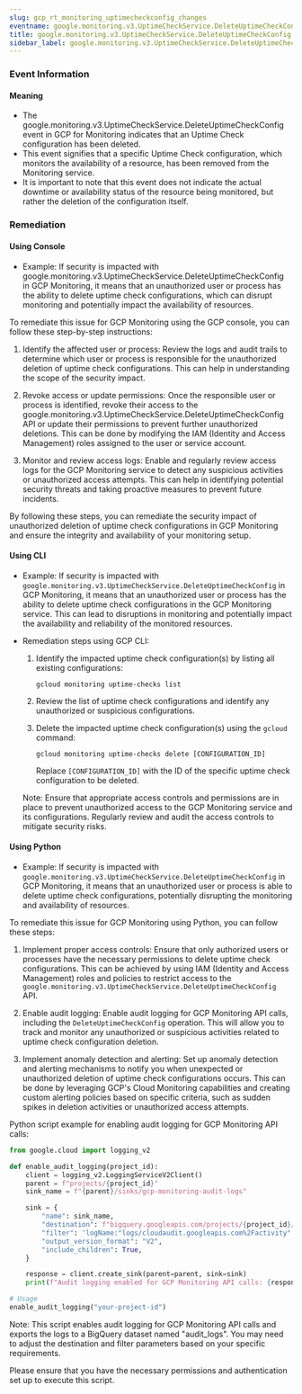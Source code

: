 ```yaml
--- 
slug: gcp_rt_monitoring_uptimecheckconfig_changes
eventname: google.monitoring.v3.UptimeCheckService.DeleteUptimeCheckConfig
title: google.monitoring.v3.UptimeCheckService.DeleteUptimeCheckConfig
sidebar_label: google.monitoring.v3.UptimeCheckService.DeleteUptimeCheckConfig
---
```

                       
### Event Information

#### Meaning

- The google.monitoring.v3.UptimeCheckService.DeleteUptimeCheckConfig event in GCP for Monitoring indicates that an Uptime Check configuration has been deleted.
- This event signifies that a specific Uptime Check configuration, which monitors the availability of a resource, has been removed from the Monitoring service.
- It is important to note that this event does not indicate the actual downtime or availability status of the resource being monitored, but rather the deletion of the configuration itself.

### Remediation

#### Using Console

- Example: If security is impacted with google.monitoring.v3.UptimeCheckService.DeleteUptimeCheckConfig in GCP Monitoring, it means that an unauthorized user or process has the ability to delete uptime check configurations, which can disrupt monitoring and potentially impact the availability of resources.

To remediate this issue for GCP Monitoring using the GCP console, you can follow these step-by-step instructions:

1. Identify the affected user or process: Review the logs and audit trails to determine which user or process is responsible for the unauthorized deletion of uptime check configurations. This can help in understanding the scope of the security impact.

2. Revoke access or update permissions: Once the responsible user or process is identified, revoke their access to the google.monitoring.v3.UptimeCheckService.DeleteUptimeCheckConfig API or update their permissions to prevent further unauthorized deletions. This can be done by modifying the IAM (Identity and Access Management) roles assigned to the user or service account.

3. Monitor and review access logs: Enable and regularly review access logs for the GCP Monitoring service to detect any suspicious activities or unauthorized access attempts. This can help in identifying potential security threats and taking proactive measures to prevent future incidents.

By following these steps, you can remediate the security impact of unauthorized deletion of uptime check configurations in GCP Monitoring and ensure the integrity and availability of your monitoring setup.

#### Using CLI

- Example: If security is impacted with `google.monitoring.v3.UptimeCheckService.DeleteUptimeCheckConfig` in GCP Monitoring, it means that an unauthorized user or process has the ability to delete uptime check configurations in the GCP Monitoring service. This can lead to disruptions in monitoring and potentially impact the availability and reliability of the monitored resources.

- Remediation steps using GCP CLI:
  1. Identify the impacted uptime check configuration(s) by listing all existing configurations:
     ```
     gcloud monitoring uptime-checks list
     ```

  2. Review the list of uptime check configurations and identify any unauthorized or suspicious configurations.

  3. Delete the impacted uptime check configuration(s) using the `gcloud` command:
     ```
     gcloud monitoring uptime-checks delete [CONFIGURATION_ID]
     ```
     Replace `[CONFIGURATION_ID]` with the ID of the specific uptime check configuration to be deleted.

  Note: Ensure that appropriate access controls and permissions are in place to prevent unauthorized access to the GCP Monitoring service and its configurations. Regularly review and audit the access controls to mitigate security risks.

#### Using Python

- Example: If security is impacted with `google.monitoring.v3.UptimeCheckService.DeleteUptimeCheckConfig` in GCP Monitoring, it means that an unauthorized user or process is able to delete uptime check configurations, potentially disrupting the monitoring and availability of resources.

To remediate this issue for GCP Monitoring using Python, you can follow these steps:

1. Implement proper access controls: Ensure that only authorized users or processes have the necessary permissions to delete uptime check configurations. This can be achieved by using IAM (Identity and Access Management) roles and policies to restrict access to the `google.monitoring.v3.UptimeCheckService.DeleteUptimeCheckConfig` API.

2. Enable audit logging: Enable audit logging for GCP Monitoring API calls, including the `DeleteUptimeCheckConfig` operation. This will allow you to track and monitor any unauthorized or suspicious activities related to uptime check configuration deletion.

3. Implement anomaly detection and alerting: Set up anomaly detection and alerting mechanisms to notify you when unexpected or unauthorized deletion of uptime check configurations occurs. This can be done by leveraging GCP's Cloud Monitoring capabilities and creating custom alerting policies based on specific criteria, such as sudden spikes in deletion activities or unauthorized access attempts.

Python script example for enabling audit logging for GCP Monitoring API calls:

```python
from google.cloud import logging_v2

def enable_audit_logging(project_id):
    client = logging_v2.LoggingServiceV2Client()
    parent = f"projects/{project_id}"
    sink_name = f"{parent}/sinks/gcp-monitoring-audit-logs"

    sink = {
        "name": sink_name,
        "destination": f"bigquery.googleapis.com/projects/{project_id}/datasets/audit_logs",
        "filter": 'logName:"logs/cloudaudit.googleapis.com%2Factivity"',
        "output_version_format": "V2",
        "include_children": True,
    }

    response = client.create_sink(parent=parent, sink=sink)
    print(f"Audit logging enabled for GCP Monitoring API calls: {response.name}")

# Usage
enable_audit_logging("your-project-id")
```

Note: This script enables audit logging for GCP Monitoring API calls and exports the logs to a BigQuery dataset named "audit_logs". You may need to adjust the destination and filter parameters based on your specific requirements.

Please ensure that you have the necessary permissions and authentication set up to execute this script.


 